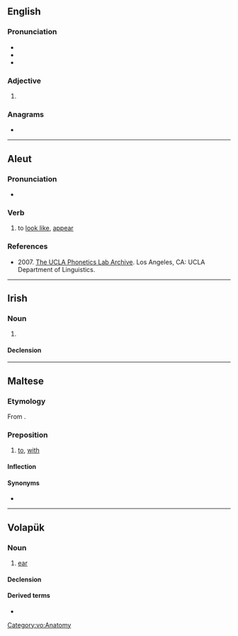 {{also|Lil|li'l|li-l|lil'|lil-|li'l'|Lil'}}
==English==

===Pronunciation===
* {{IPA|/lɪl/|lang=en}}
* {{rhymes|ɪl|lang=en}}
* {{homophones|lang=en|Lil}}

===Adjective===
{{head|en|adjective}}

# {{alternative form of|li'l|lang=en}}

===Anagrams===
* {{anagrams|en|I'll|Ill.|ill}}

----

==Aleut==

===Pronunciation===
* {{a|Western}} {{IPA|/ˈlil/|lang=ale}}

===Verb===
{{head|ale|verb}}

# to [[look like]], [[appear]]

===References===
* 2007. [http://archive.phonetics.ucla.edu/Language/ALE_EASTERN/ale_eastern_word-list_1996_01.html The UCLA Phonetics Lab Archive]. Los Angeles, CA: UCLA Department of Linguistics.

----

==Irish==

===Noun===
{{ga-noun|f|~e|~e}}

# {{tlb|ga|obsolete}} {{synonym of|lile|t=lily|lang=ga}}

====Declension====
{{ga-decl-f2|l|il|ile|pl=ile|genpl=il}}

----

==Maltese==

===Etymology===
From {{inh|mt|ar|لِ}}.

===Preposition===
{{head|mt|preposition}}

# [[to]], [[with]]

====Inflection====
{{mt-prep-inflection|lil|lil|c|base=li}}

====Synonyms====
* {{l|mt|għand}}

----

==Volapük==

===Noun===
{{vo-noun}}

# [[ear]]

====Declension====
{{vo-decl-noun}}

====Derived terms====
* {{l|vo|lilön}}

[[Category:vo:Anatomy]]